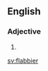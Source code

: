 ==English==

===Adjective===
{{head|en|adjective comparative form}}

# {{en-comparative of|flabby}}

[[sv:flabbier]]